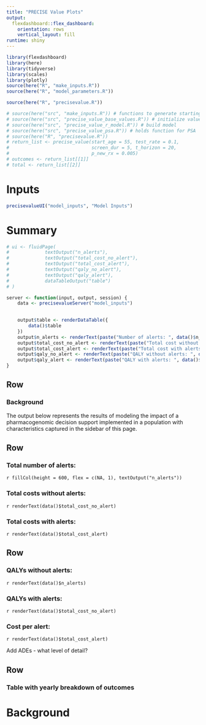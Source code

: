```yaml
---
title: "PRECISE Value Plots"
output: 
  flexdashboard::flex_dashboard:
    orientation: rows
    vertical_layout: fill
runtime: shiny
---
```


```r
library(flexdashboard)
library(here)
library(tidyverse)
library(scales)
library(plotly)
source(here("R", "make_inputs.R"))
source(here("R", "model_parameters.R"))
```

```r

source(here("R", "precisevalue.R"))

# source(here("src", "make_inputs.R")) # functions to generate starting data frames
# source(here("src", "precise_value_base_values.R")) # initialize values
# source(here("src", "precise_value_r_model.R")) # build model
# source(here("src", "precise_value_psa.R")) # holds function for PSA
# source(here("R", "precisevalue.R"))
# return_list <- precise_value(start_age = 55, test_rate = 0.1,
#                              screen_dur = 5, t_horizon = 20,
#                              p_new_rx = 0.005)
# outcomes <- return_list[[1]]
# total <- return_list[[2]]
```

Inputs {.sidebar data-width=250}
===================================== 

```r
precisevalueUI("model_inputs", "Model Inputs")
```

Summary
===================================== 

```r
# ui <- fluidPage(
#             textOutput("n_alerts"),
#             textOutput("total_cost_no_alert"),
#             textOutput("total_cost_alert"),
#             textOutput("qaly_no_alert"),
#             textOutput("qaly_alert"),
#             dataTableOutput("table")
# )

server <- function(input, output, session) {
    data <- precisevalueServer("model_inputs")

    
    output$table <- renderDataTable({
        data()$table
    })
    output$n_alerts <- renderText(paste("Number of alerts: ", data()$n_alerts))
    output$total_cost_no_alert <- renderText(paste("Total cost without alerts: ", data()$total_cost_no_alert))
    output$total_cost_alert <- renderText(paste("Total cost with alerts: ", data()$total_cost_alert))
    output$qaly_no_alert <- renderText(paste("QALY without alerts: ", data()$qaly_no_alert))
    output$qaly_alert <- renderText(paste("QALY with alerts: ", data()$qaly_alert))
}
```

Row
-----------------------------------------------------------------------

### Background

The output below represents the results of modeling the impact of a pharmacogenomic decision support implemented in a population with characteristics captured in the sidebar of this page.

Row{.overall-values}
-----------------------------------------------------------------------

### Total number of alerts:

`r fillCol(height = 600, flex = c(NA, 1), textOutput("n_alerts"))`

### Total costs without alerts:

`r renderText(data()$total_cost_no_alert)`

### Total costs with alerts:

`r renderText(data()$total_cost_alert)`

Row{.overall-values}
-----------------------------------------------------------------------

### QALYs without alerts:

`r renderText(data()$n_alerts)`

### QALYs with alerts:

`r renderText(data()$total_cost_no_alert)`

### Cost per alert:

`r renderText(data()$total_cost_alert)`

Add ADEs - what level of detail?

Row
-----------------------------------------------------------------------

### Table with yearly breakdown of outcomes



Background
===================================== 
